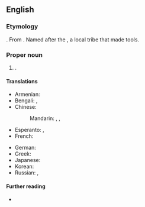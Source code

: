 ==English==

===Etymology===
{{compound|en|yellow|knife|gloss1=a colour like that of copper|gloss2=a tool prominently made, used, owned, and traded, by the T'satsąot'ınę}}.
From {{der|en|dgr|T'satsąot'ınę}}.
Named after the {{m|en|Tsatsaotine|gloss=Copper People}} {{gloss|the {{w|lang=en|Yellowknives}}}}, a local {{l|en|Dene}} tribe that made {{l|en|copper}} tools.

===Proper noun===
{{en-proper noun}}

# {{place|en|The <<capital>> of and only <<city>> in the <<terr/Northwest Territories>>, <<c/Canada>>}}.

====Translations====
{{trans-top|Capital of the Northwest Territories, Canada}}
* Armenian: {{t+|hy|Ելոունայֆ}}
* Bengali: {{t|bn|হলুদচাকু}}, {{t|bn|ইয়েলোনাইফ}}
* Chinese:
*: Mandarin: {{t|cmn|耶洛奈夫|tr=Yēluònàifū|sc=Hani}}, {{t|cmn|黃刀鎮|sc=Hani}}, {{t|cmn|黄刀镇|tr=Huángdāo zhèn|sc=Hani}}
* Esperanto: {{t|eo|Yellowknife}}, {{qualifier|Esperantized}} {{t|eo|Jelonajfo}}
* French: {{t+|fr|Yellowknife}}
{{trans-mid}}
* German: {{t+|de|Yellowknife}}
* Greek: {{t|el|Γέλοουναϊφ|n}}
* Japanese: {{t|ja|イエローナイフ|tr=Ierōnaifu|sc=Jpan}}
* Korean: {{t|ko|^옐로나이프}}
* Russian: {{t+|ru|Йе́ллоунайф|m}}, {{t+|ru|Йеллоуна́йф|m}}
{{trans-bottom}}

====Further reading====
* {{pedia|lang=en}}